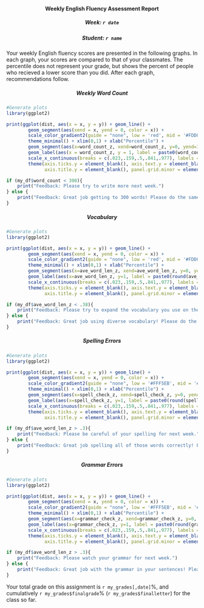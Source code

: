 </style>
<center> <h4>Weekly English Fluency Assessment Report</h4> </center>
<n></n>
<center> <h5>Week: `r date`</h5> </center>
<center> <h5>Student: `r name`</h5> </center>
<n></n>
Your weekly English fluency scores are presented in the following graphs. In each graph, your scores are compared to that of your classmates. The percentile does not represent your grade, but shows the percent of people who recieved a lower score than you did. After each graph, recommendations follow. 
<n></n>
<n></n>
<center> <h5>Weekly Word Count</h5> </center>
```r

#Generate plots
library(ggplot2)

print(ggplot(dist, aes(x = x, y = y)) + geom_line() +
        geom_segment(aes(xend = x, yend = 0, color = x)) + 
        scale_color_gradient2(guide = "none", low = 'red', mid = '#FDD0A2', high = '#FFF5EB', midpoint = .5) +
        theme_minimal() + xlim(0,1) + xlab("Percentile") +
        geom_segment(aes(x=word_count_z, xend=word_count_z, y=0, yend=1), data = my_df) +
        geom_label(aes(x = word_count_z, y = 1, label = paste0(word_count," words")), data = my_df) +
        scale_x_continuous(breaks = c(.023,.159,.5,.841,.977), labels =c("3%", "16%", "50%", "84%", "98%")) +
        theme(axis.ticks.y = element_blank(), axis.text.y = element_blank(),
              axis.title.y = element_blank(), panel.grid.minor = element_blank()))
```

```r
if (my_df$word_count < 300){
    print("Feedback: Please try to write more next week.")
} else {
    print("Feedback: Great job getting to 300 words! Please do the same next week.")
}
```
<n></n>
<n></n>
<center> <h5>Vocabulary</h5> </center>
```r

#Generate plots
library(ggplot2)

print(ggplot(dist, aes(x = x, y = y)) + geom_line() +
        geom_segment(aes(xend = x, yend = 0, color = x)) + 
        scale_color_gradient2(guide = "none", low = 'red', mid = '#FDD0A2', high = '#FFF5EB', midpoint = .5) +
        theme_minimal() + xlim(0,1) + xlab("Percentile") +
        geom_segment(aes(x=ave_word_len_z, xend=ave_word_len_z, y=0, yend=1), data = my_df) +
        geom_label(aes(x=ave_word_len_z, y=1, label = paste0(round(ave_word_len,2)," letters per word")), data = my_df) +
        scale_x_continuous(breaks = c(.023,.159,.5,.841,.977), labels =c("3%", "16%", "50%", "84%", "98%")) +
        theme(axis.ticks.y = element_blank(), axis.text.y = element_blank(),
              axis.title.y = element_blank(), panel.grid.minor = element_blank()))
```

```r
if (my_df$ave_word_len_z < .38){
    print("Feedback: Please try to expand the vocabulary you use on these assignments so that it includes bigger words.")
} else {
    print("Feedback: Great job using diverse vocabulary! Please do the same next week.")
}
```
<n></n>
<n></n>
<center> <h5>Spelling Errors</h5> </center>
```r

#Generate plots
library(ggplot2)

print(ggplot(dist, aes(x = x, y = y)) + geom_line() +
        geom_segment(aes(xend = x, yend = 0, color = x)) + 
        scale_color_gradient2(guide = "none", low = '#FFF5EB', mid = '#FDD0A2', high = 'red', midpoint = .5) +
        theme_minimal() + xlim(0,1) + xlab("Percentile") +
        geom_segment(aes(x=spell_check_z, xend=spell_check_z, y=0, yend=1), data = my_df) +
        geom_label(aes(x=spell_check_z, y=1, label = paste0(round(spell_check,2)," spelling errors")), data = my_df) +
        scale_x_continuous(breaks = c(.023,.159,.5,.841,.977), labels =c("3%", "16%", "50%", "84%", "98%")) +
        theme(axis.ticks.y = element_blank(), axis.text.y = element_blank(),
              axis.title.y = element_blank(), panel.grid.minor = element_blank()))
```

```r
if (my_df$ave_word_len_z > .3){
    print("Feedback: Please be careful of your spelling for next week.")
} else {
    print("Feedback: Great job spelling all of those words correctly! Please do the same next week.")
}
```
<n></n>
<n></n>
<center> <h5>Grammar Errors</h5> </center>
```r

#Generate plots
library(ggplot2)

print(ggplot(dist, aes(x = x, y = y)) + geom_line() +
        geom_segment(aes(xend = x, yend = 0, color = x)) + 
        scale_color_gradient2(guide = "none", low = '#FFF5EB', mid = '#FDD0A2', high = 'red', midpoint = .5) +
        theme_minimal() + xlim(0,1) + xlab("Percentile") +
        geom_segment(aes(x=grammar_check_z, xend=grammar_check_z, y=0, yend=1), data = my_df) +
        geom_label(aes(x=grammar_check_z, y=1, label = paste0(round(grammar_check,2)," grammar mistakes")), data = my_df) +
        scale_x_continuous(breaks = c(.023,.159,.5,.841,.977), labels =c("3%", "16%", "50%", "84%", "98%")) +
        theme(axis.ticks.y = element_blank(), axis.text.y = element_blank(),
              axis.title.y = element_blank(), panel.grid.minor = element_blank()))
```

```r
if (my_df$ave_word_len_z > .3){
    print("Feedback: Please watch your grammar for next week.")
} else {
    print("Feedback: Great job with the grammar in your sentences! Please do the same next week.")
}
```
Your total grade on this assignment is `r my_grades[,date]`%, and cumulatively `r my_grades$finalgrade`% (`r my_grades$finalletter`) for the class so far.